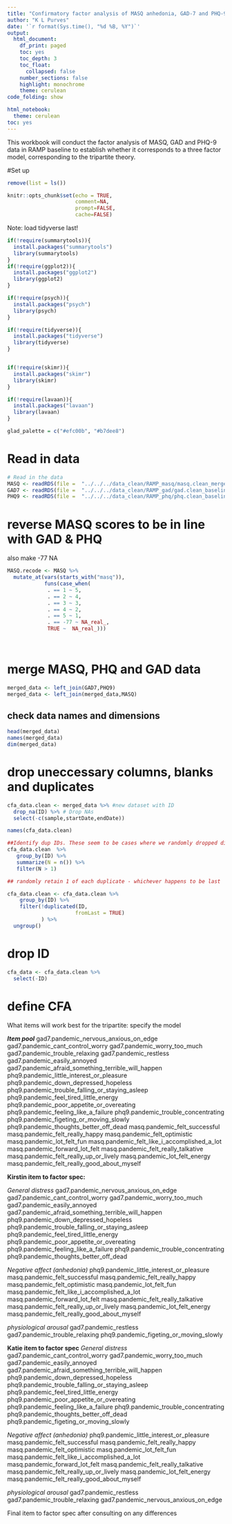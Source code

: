 ```yaml
---
title: "Confirmatory factor analysis of MASQ anhedonia, GAD-7 and PHQ-9 in RAMP baseline data"
author: "K L Purves"
date: '`r format(Sys.time(), "%d %B, %Y")`'
output:
  html_document:
    df_print: paged
    toc: yes
    toc_depth: 3
    toc_float:
      collapsed: false
    number_sections: false
    highlight: monochrome
    theme: cerulean
code_folding: show

html_notebook:
  theme: cerulean
toc: yes
---
```


This workbook will conduct the factor analysis of MASQ, GAD and PHQ-9 data in RAMP baseline to establish whether it corresponds to a three factor model, corresponding to the tripartite theory. 


#Set up 

```r
remove(list = ls())
```

```r
knitr::opts_chunk$set(echo = TRUE,
                      comment=NA,
                      prompt=FALSE,
                      cache=FALSE)
```

Note: load tidyverse last!
```r
if(!require(summarytools)){
  install.packages("summarytools")
  library(summarytools)
}
if(!require(ggplot2)){
  install.packages("ggplot2")
  library(ggplot2)
}

if(!require(psych)){
  install.packages("psych")
  library(psych)
}

if(!require(tidyverse)){
  install.packages("tidyverse")
  library(tidyverse)
}


if(!require(skimr)){
  install.packages("skimr")
  library(skimr)
}

if(!require(lavaan)){
  install.packages("lavaan")
  library(lavaan)
}

```

```r
glad_palette = c("#efc00b", "#b7dee8")
```

# Read in data

```r
# Read in the data
MASQ <- readRDS(file =  "../../../data_clean/RAMP_masq/masq.clean_merged_baseline.RAMP.RDS")
GAD7 <- readRDS(file =  "../../../data_clean/RAMP_gad/gad.clean_baseline.RAMP.RDS")
PHQ9 <- readRDS(file =  "../../../data_clean/RAMP_phq/phq.clean_baseline.RAMP.RDS")

```

# reverse MASQ scores to be in line with GAD & PHQ 

also make -77 NA
```r

MASQ.recode <- MASQ %>%
  mutate_at(vars(starts_with("masq")),
            funs(case_when(
             . == 1 ~ 5,
             . == 2 ~ 4,
             . == 3 ~ 3,
             . == 4 ~ 2,
             . == 5 ~ 1,
             . == -77 ~ NA_real_,
             TRUE ~  NA_real_)))
  
  
```


# merge MASQ, PHQ and GAD data

```r

merged_data <- left_join(GAD7,PHQ9)
merged_data <- left_join(merged_data,MASQ)

```

## check data names and dimensions

```r

head(merged_data)
names(merged_data)
dim(merged_data)
```

# drop uneccessary columns, blanks and duplicates

```r

cfa_data.clean <- merged_data %>% #new dataset with ID
  drop_na(ID) %>% # Drop NAs
  select(-c(sample,startDate,endDate))

names(cfa_data.clean)

```



```r

##Identify dup IDs. These seem to be cases where we randomly dropped different people from different datasets due to actually the same IDs occurring
cfa_data.clean  %>%
   group_by(ID) %>%
   summarize(N = n()) %>%
   filter(N > 1)

## randomly retain 1 of each duplicate - whichever happens to be last

cfa_data.clean <- cfa_data.clean %>% 
    group_by(ID) %>% 
    filter(!duplicated(ID,
                      fromLast = TRUE)
           ) %>%
  ungroup()

```

# drop ID 
```r

cfa_data <- cfa_data.clean %>%
  select(-ID)

```


# define CFA

What items will work best for the tripartite: specify the model

***Item pool***
gad7.pandemic_nervous_anxious_on_edge
gad7.pandemic_cant_control_worry
gad7.pandemic_worry_too_much
gad7.pandemic_trouble_relaxing
gad7.pandemic_restless
gad7.pandemic_easily_annoyed
gad7.pandemic_afraid_something_terrible_will_happen
phq9.pandemic_little_interest_or_pleasure
phq9.pandemic_down_depressed_hopeless
phq9.pandemic_trouble_falling_or_staying_asleep
phq9.pandemic_feel_tired_little_energy
phq9.pandemic_poor_appetite_or_overeating
phq9.pandemic_feeling_like_a_failure
phq9.pandemic_trouble_concentrating
phq9.pandemic_figeting_or_moving_slowly
phq9.pandemic_thoughts_better_off_dead
masq.pandemic_felt_successful
masq.pandemic_felt_really_happy
masq.pandemic_felt_optimistic
masq.pandemic_lot_felt_fun
masq.pandemic_felt_like_i_accomplished_a_lot
masq.pandemic_forward_lot_felt
masq.pandemic_felt_really_talkative
masq.pandemic_felt_really_up_or_lively
masq.pandemic_lot_felt_energy
masq.pandemic_felt_really_good_about_myself


**Kirstin item to factor spec:**

*General distress*
gad7.pandemic_nervous_anxious_on_edge
gad7.pandemic_cant_control_worry
gad7.pandemic_worry_too_much
gad7.pandemic_easily_annoyed
gad7.pandemic_afraid_something_terrible_will_happen
phq9.pandemic_down_depressed_hopeless
phq9.pandemic_trouble_falling_or_staying_asleep
phq9.pandemic_feel_tired_little_energy
phq9.pandemic_poor_appetite_or_overeating
phq9.pandemic_feeling_like_a_failure
phq9.pandemic_trouble_concentrating
phq9.pandemic_thoughts_better_off_dead

*Negative affect (anhedonia)*
phq9.pandemic_little_interest_or_pleasure
masq.pandemic_felt_successful
masq.pandemic_felt_really_happy
masq.pandemic_felt_optimistic
masq.pandemic_lot_felt_fun
masq.pandemic_felt_like_i_accomplished_a_lot
masq.pandemic_forward_lot_felt
masq.pandemic_felt_really_talkative
masq.pandemic_felt_really_up_or_lively
masq.pandemic_lot_felt_energy
masq.pandemic_felt_really_good_about_myself

*physiological arousal*
gad7.pandemic_restless
gad7.pandemic_trouble_relaxing
phq9.pandemic_figeting_or_moving_slowly


**Katie item to factor spec**
*General distress*
gad7.pandemic_cant_control_worry
gad7.pandemic_worry_too_much
gad7.pandemic_easily_annoyed
gad7.pandemic_afraid_something_terrible_will_happen
phq9.pandemic_down_depressed_hopeless
phq9.pandemic_trouble_falling_or_staying_asleep
phq9.pandemic_feel_tired_little_energy
phq9.pandemic_poor_appetite_or_overeating
phq9.pandemic_feeling_like_a_failure
phq9.pandemic_trouble_concentrating
phq9.pandemic_thoughts_better_off_dead
phq9.pandemic_figeting_or_moving_slowly

*Negative affect (anhedonia)*
phq9.pandemic_little_interest_or_pleasure
masq.pandemic_felt_successful
masq.pandemic_felt_really_happy
masq.pandemic_felt_optimistic
masq.pandemic_lot_felt_fun
masq.pandemic_felt_like_i_accomplished_a_lot
masq.pandemic_forward_lot_felt
masq.pandemic_felt_really_talkative
masq.pandemic_felt_really_up_or_lively
masq.pandemic_lot_felt_energy
masq.pandemic_felt_really_good_about_myself

*physiological arousal*
gad7.pandemic_restless
gad7.pandemic_trouble_relaxing
gad7.pandemic_nervous_anxious_on_edge


Final item to factor spec after consulting on any differences

